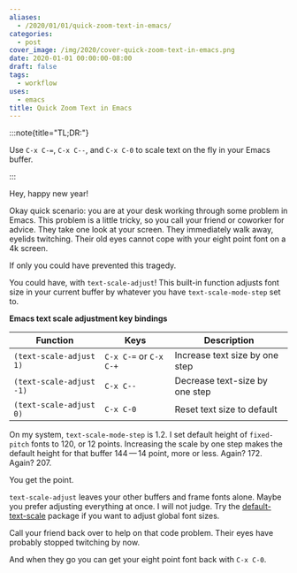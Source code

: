 ```yaml
---
aliases:
  - /2020/01/01/quick-zoom-text-in-emacs/
categories:
  - post
cover_image: /img/2020/cover-quick-zoom-text-in-emacs.png
date: 2020-01-01 00:00:00-08:00
draft: false
tags:
  - workflow
uses:
  - emacs
title: Quick Zoom Text in Emacs
---
```


:::note{title="TL;DR:"}

Use `C-x C-=`, `C-x C--`, and `C-x C-0` to scale text on the fly in your
Emacs buffer.

:::

Hey, happy new year!

Okay quick scenario: you are at your desk working through some problem
in Emacs. This problem is a little tricky, so you call your friend or
coworker for advice. They take one look at your screen. They immediately
walk away, eyelids twitching. Their old eyes cannot cope with your eight
point font on a 4k screen.

If only you could have prevented this tragedy.

You could have, with `text-scale-adjust`\! This built-in function
adjusts font size in your current buffer by whatever you have
`text-scale-mode-step` set to.

**Emacs text scale adjustment key bindings**

| Function                 | Keys                   | Description                    |
| ------------------------ | ---------------------- | ------------------------------ |
| `(text-scale-adjust 1)`  | `C-x C-=` or `C-x C-+` | Increase text size by one step |
| `(text-scale-adjust -1)` | `C-x C--`              | Decrease text-size by one step |
| `(text-scale-adjust 0)`  | `C-x C-0`              | Reset text size to default     |

On my system, `text-scale-mode-step` is 1.2. I set default height of
`fixed-pitch` fonts to 120, or 12 points. Increasing the scale by one
step makes the default height for that buffer 144 — 14 point, more or
less. Again? 172. Again? 207.

You get the point.

`text-scale-adjust` leaves your other buffers and frame fonts alone.
Maybe you prefer adjusting everything at once. I will not judge. Try the
[default-text-scale](https://github.com/purcell/default-text-scale)
package if you want to adjust global font sizes.

Call your friend back over to help on that code problem. Their eyes have
probably stopped twitching by now.

And when they go you can get your eight point font back with `C-x C-0`.

